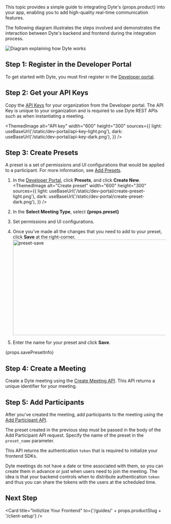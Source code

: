 
<span>
  This topic provides a simple guide to integrating Dyte's {props.product} into
  your app, enabling you to add high-quality real-time communication features.
</span>

The following diagram illustrates the steps involved and demonstrates the interaction between Dyte's backend and frontend during the integration process.

![Diagram explaining how Dyte works](/static/home/how-dyte-works-v2.png)

## Step 1: Register in the Developer Portal

To get started with Dyte, you must first register in the [Developer portal](https://dev.dyte.io).

## Step 2: Get your API Keys

Copy the [API Keys](https://dev.dyte.io/apikeys) for your organization from
the Developer portal. The API Key is unique to your organization and is
required to use Dyte REST APIs such as when instantiating a meeting.

<ThemedImage
  alt="API key"
  width="600"
  height="300"
  sources={{
    light: useBaseUrl('/static/dev-portal/api-key-light.png'),
    dark: useBaseUrl('/static/dev-portal/api-key-dark.png'),
  }}
/>

## Step 3: Create Presets

A preset is a set of permissions and UI configurations that would be
applied to a participant. For more information, see [Add Presets](/guides/capabilities/presets).

1. In the [Developer Portal](https://dev.dyte.io/), click **Presets**, and click **Create New**.
   <ThemedImage
     alt="Create preset"
     width="600"
     height="300"
     sources={{
       light: useBaseUrl('/static/dev-portal/create-preset-light.png'),
       dark: useBaseUrl('/static/dev-portal/create-preset-dark.png'),
     }}
   />
2. <span>
     In the <b>Select Meeting Type</b>, select <b>{props.preset}</b>
   </span>
   <ThemedImage
     alt="Create preset"
     width="600"
     height="300"
     sources={{
       light: useBaseUrl('/static/preset/' + props.presetType + '.png'),
       dark: useBaseUrl('/static/preset/' + props.presetType + '.png'),
     }}
   />

3. Set permissions and UI configurations.

4. Once you’ve made all the changes that you need to add to your preset, click **Save** at the right-corner.
   <img
     src="/static/preset/savepreset.png"
     width="600"
     height="300"
     alt="preset-save"
   />
5. Enter the name for your preset and click **Save**.

<span>{props.savePresetInfo}</span>

## Step 4: Create a Meeting

Create a Dyte meeting using the [Create Meeting API](/api#/operations/create_meeting). This API returns a unique identifier for your meeting.

## Step 5: Add Participants

After you've created the meeting, add participants to the meeting using the [Add Participant API](/api#/operations/add_participant).

The preset created in the previous step must be passed in the body of the Add Participant API request. Specify the name of the preset in the `preset_name` parameter.

This API returns the authentication `token` that is required to initialize your frontend SDKs.

Dyte meetings do not have a date or time associated with them, so you can create
them in advance or just when users need to join the meeting. The idea is that
your backend controls when to distribute authentication `token` and thus you can share the
tokens with the users at the scheduled time.

## Next Step

<Card
  title="Initizlize Your Frontend"
  to={'/guides/' + props.productSlug + '/client-setup'}
/>
